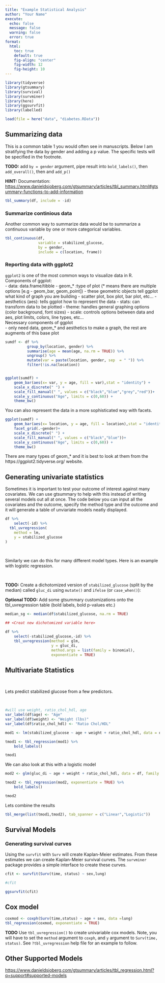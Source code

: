 ```yaml
---
title: "Example Statistical Analysis"
author: "Your Name"
execute:
  echo: false
  message: false
  warning: false
  error: true
format:
  html:
    toc: true
    default: true
    fig-align: "center"
    fig-width: 12
    fig-height: 10
---
```



```r


library(tidyverse)
library(gtsummary)
library(survival)
library(survminer)
library(here)
library(ggsurvfit)
library(labelled)

load(file = here("data", "diabetes.RData"))


```


## Summarizing data 

This is a common table 1 you would often see in manuscripts. Below I am stratifying the data by gender and adding a p value. The specific tests will be specified in the footnote. 

**TODO:** add `by = gender` argument, pipe result into `bold_labels()`, then `add_overall()`, then and `add_p()`

**HINT:** Documentation: [https://www.danieldsjoberg.com/gtsummary/articles/tbl_summary.html#gtsummary-functions-to-add-information]([https://www.danieldsjoberg.com/gtsummary/articles/tbl_summary.html#gtsummary-functions-to-add-information])

```r
tbl_summary(df, include = -id) 

```

### Summarize continious data

Another common way to summarize data would be to summarize a continuous variable by one or more categorical variables. 

```r
tbl_continuous(df,
               variable = stabilized_glucose,
               by = gender,
               include = c(location, frame))


```


### Reporting data with ggplot2

`ggplot2` is one of the most common ways to visualize data in R. 
<br>
Components of ggplot:
<br>
- data: data.frame/tibble 
- geom_* :type of plot (* means there are multiple options [e.g - geom_bar, geom_point])
  - these geometric objects tell ggplot what kind of graph you are building 
  - scatter plot, box plot, bar plot, etc...
- aesthetics (aes): tells ggplot how to represent the data
- stats: can transform data to be plotted 
- theme: handles general graphing options (color background, font sizes)
- scale: controls options between data and aes, plot limits, colors, line types, etc...
<br>
Necessary components of ggplot
<br>
- only need data, geom_* and aesthetics to make a graph, the rest are augments of this base plot 

```r

sumdf <- df %>% 
          group_by(location, gender) %>% 
          summarise(age = mean(age, na.rm = TRUE)) %>% 
          ungroup() %>% 
          mutate(var = paste(location, gender, sep  = " ")) %>% 
          filter(!is.na(location))


ggplot(sumdf) +
    geom_bar(aes(x= var, y = age, fill = var),stat = "identity") +
    scale_x_discrete(" ") +
    scale_fill_manual(" ", values = c("black","blue","grey","red"))+
    scale_y_continuous("Age", limits = c(0,60)) +
    theme_bw()

```

You can also represent the data in a more sophisticated way with facets. 


```r

ggplot(sumdf) +
    geom_bar(aes(x= location, y = age, fill = location),stat = "identity") +
    facet_grid(.~gender)+
    scale_x_discrete(" ") +
    scale_fill_manual(" ", values = c("black","blue"))+
    scale_y_continuous("Age", limits = c(0,60)) +
    theme_bw()

```


There are many types of geom_* and it is best to look at them from the https://ggplot2.tidyverse.org/ website. 



## Generating univariate statistics 

Sometimes it is important to test your outcome of interest against many covariates. We can use gtsummary to help with this instead of writing several models out all at once. The code below you can input all the covariates and the outcome, specify the method type and the outcome and it will generate a table of unviariate models neatly displayed. 

```r

df %>% 
    select(-id) %>% 
  tbl_uvregression(
    method = lm,
    y = stabilized_glucose
)


```

<br>

Similarly we can do this for many different model types. Here is an example with logistic regression.

<br>

**TODO:** Create a dichotomized version  of `stabilized_glucose` (split by the median) called `gluc_di` using `mutate()` and `ifelse` (or `case_when()`):


**Optional TODO:** Add some gtsummary customizations onto the tbl_uvregression table (bold labels, bold p-values etc.)


```r

median_sg <- median(df$stabilized_glucose, na.rm = TRUE)

## <Creat new dichotomized variable here> 

df %>% 
    select(-stabilized_glucose,-id) %>% 
    tbl_uvregression(method = glm,
                     y = gluc_di,
                     method.args = list(family = binomial),
                     exponentiate = TRUE)

```


## Multivariate Statistics 

<br>

Lets predict stabilized glucose from a few predictors. 

<br>

```r
#will use weight, ratio_chol_hdl, age
var_label(df$age) <- "Age"
var_label(df$weight) <- "Weight (lbs)"
var_label(df$ratio_chol_hdl) <- "Ratio Chol/HDL"

mod1 <- lm(stabilized_glucose ~ age + weight + ratio_chol_hdl, data = df)

tmod1 <- tbl_regression(mod1) %>% 
    bold_labels()

tmod1
```

We can also look at this with a logistic model

```r

mod2 <- glm(gluc_di ~ age + weight + ratio_chol_hdl, data = df, family = binomial)

tmod2 <- tbl_regression(mod2, exponentiate = TRUE) %>% 
    bold_labels()

tmod2
```

Lets combine the results

```r


tbl_merge(list(tmod1,tmod2), tab_spanner = c("Linear","Logistic"))

```



## Survival Models

### Generating survival curves

Using the `survfit` with `Surv` will create Kaplan-Meier estimates. From these estimates we can create Kaplan-Meier survival curves. The `survminer` package provides a simple interface to create these curves. 

```r

cfit <- survfit(Surv(time, status) ~ sex,lung)

#cfit

ggsurvfit(cfit)

```

## Cox model

```r

coxmod <- coxph(Surv(time,status) ~ age + sex, data =lung)
tbl_regression(coxmod, exponentiate = TRUE)


```

**TODO** Use `tbl_uvregression()` to create univariable cox models. Note, you will have to set the `method` argument to `coxph`, and `y` argument to `Surv(time, status)`. See `?tbl_uvregression` help file for an example to follow. 


## Other Supported Models

[https://www.danieldsjoberg.com/gtsummary/articles/tbl_regression.html?q=support#supported-models](https://www.danieldsjoberg.com/gtsummary/articles/tbl_regression.html?q=support#supported-models)
